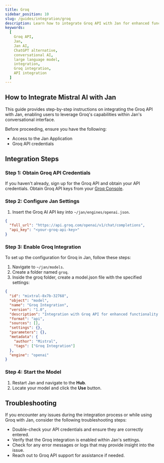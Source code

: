 ```yaml
---
title: Groq
sidebar_position: 10
slug: /guides/integration/groq
description: Learn how to integrate Groq API with Jan for enhanced functionality.
keywords:
  [
    Groq API,
    Jan,
    Jan AI,
    ChatGPT alternative,
    conversational AI,
    large language model,
    integration,
    Groq integration,
    API integration
  ]
---
```


<head>
    <title>Groq</title>
    <meta name="description" content="Learn how to integrate Groq API with Jan for enhanced functionality. Follow step-by-step instructions to obtain Groq API credentials, configure Jan settings, enable Groq integration, and troubleshoot any issues.">
    <meta name="keywords" content="Groq API, Jan, Jan AI, ChatGPT alternative, conversational AI, large language model, integration, Groq integration, API integration">
    <meta property="og:title" content="Groq">
    <meta property="og:description" content="Learn how to integrate Groq API with Jan for enhanced functionality. Follow step-by-step instructions to obtain Groq API credentials, configure Jan settings, enable Groq integration, and troubleshoot any issues.">
    <meta property="og:url" content="https://yourwebsite.com/guides/integration/groq">
    <meta name="twitter:card" content="summary">
    <meta name="twitter:title" content="Groq">
    <meta name="twitter:description" content="Learn how to integrate Groq API with Jan for enhanced functionality. Follow step-by-step instructions to obtain Groq API credentials, configure Jan settings, enable Groq integration, and troubleshoot any issues.">
</head>

## How to Integrate Mistral AI with Jan

This guide provides step-by-step instructions on integrating the Groq API with Jan, enabling users to leverage Groq's capabilities within Jan's conversational interface.

Before proceeding, ensure you have the following:
- Access to the Jan Application
- Groq API credentials

## Integration Steps

### Step 1: Obtain Groq API Credentials

If you haven't already, sign up for the Groq API and obtain your API credentials.
Obtain Groq API keys from your [Groq Console](https://console.groq.com/keys).

### Step 2: Configure Jan Settings

1. Insert the Groq AI API key into `~/jan/engines/openai.json`.

```json title="~/jan/engines/openai.json"
{
  "full_url": "https://api.groq.com/openai/v1/chat/completions",
  "api_key": "<your-groq-api-key>"
}
```

### Step 3: Enable Groq Integration

To set up the configuration for Groq in Jan, follow these steps:

1. Navigate to `~/jan/models`.
2. Create a folder named `groq`.
3. Inside the groq folder, create a model.json file with the specified settings:
```json title="~/jan/models/groq/model.json
{
  "id": "mixtral-8x7b-32768",
  "object": "model",
  "name": "Groq Integration",
  "version": "1.0",
  "description": "Integration with Groq API for enhanced functionality.",
  "format": "api",
  "sources": [],
  "settings": {},
  "parameters": {},
  "metadata": {
    "author": "Mistral",
    "tags": ["Groq Integration"]
  },
  "engine": "openai"
}
```

### Step 4: Start the Model

1. Restart Jan and navigate to the **Hub**. 
2. Locate your model and click the **Use** button.

## Troubleshooting

If you encounter any issues during the integration process or while using Groq with Jan, consider the following troubleshooting steps:

- Double-check your API credentials and ensure they are correctly entered.
- Verify that the Groq integration is enabled within Jan's settings.
- Check for any error messages or logs that may provide insight into the issue.
- Reach out to Groq API support for assistance if needed.
